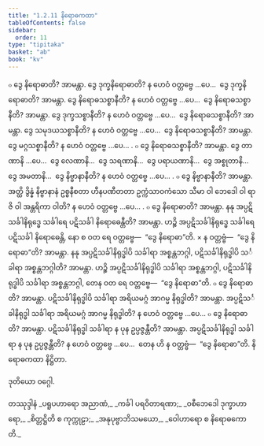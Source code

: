```yaml
---
title: "1.2.11 နိရောဓကထာ"
tableOfContents: false
sidebar:
  order: 11
type: "tipitaka"
basket: "ab"
book: "kv"
---
```



<DynamicBreadcrumb />

<Division number="353" book="kv" e="ch" v="32" p="173">

<Paragraph number="1072" book="kv">
๐ ဒွေ နိရောဓာတိ? အာမန္တာ. ဒွေ ဒုက္ခနိရောဓာတိ? န ဟေဝံ ဝတ္တဗ္ဗေ …ပေ…  ဒွေ ဒုက္ခနိရောဓာတိ? အာမန္တာ. ဒွေ နိရောဓသစ္စာနီတိ? န ဟေဝံ ဝတ္တဗ္ဗေ …ပေ…  ဒွေ နိရောဓသစ္စာနီတိ? အာမန္တာ. ဒွေ ဒုက္ခသစ္စာနီတိ? န ဟေဝံ ဝတ္တဗ္ဗေ …ပေ…  ဒွေ နိရောဓသစ္စာနီတိ? အာမန္တာ. ဒွေ သမုဒယသစ္စာနီတိ? န ဟေဝံ ဝတ္တဗ္ဗေ …ပေ…  ဒွေ နိရောဓသစ္စာနီတိ? အာမန္တာ. ဒွေ မဂ္ဂသစ္စာနီတိ? န ဟေဝံ ဝတ္တဗ္ဗေ …ပေ… .
</Paragraph>

<Paragraph number="1073" book="kv">
๐ ဒွေ နိရောဓသစ္စာနီတိ? အာမန္တာ. ဒွေ တာဏာနိ …ပေ…  ဒွေ လေဏာနိ…  ဒွေ သရဏာနိ…  ဒွေ ပရာယဏာနိ…  ဒွေ အစ္စုတာနိ…  ဒွေ အမတာနိ…  ဒွေ နိဗ္ဗာနာနီတိ? န ဟေဝံ ဝတ္တဗ္ဗေ …ပေ… .
</Paragraph>

<Paragraph number="1074" book="kv">
๐ ဒွေ နိဗ္ဗာနာနီတိ? အာမန္တာ. အတ္ထိ ဒွိန္နံ နိဗ္ဗာနာနံ ဥစ္စနီစတာ ဟီနပဏီတတာ ဥက္ကံသာဝကံသော သီမာ ဝါ ဘေဒေါ ဝါ ရာဇိ ဝါ အန္တရိကာ ဝါတိ? န ဟေဝံ ဝတ္တဗ္ဗေ …ပေ… .
</Paragraph>

<Paragraph number="1075" book="kv">
๐ ဒွေ နိရောဓာတိ? အာမန္တာ. နနု အပ္ပဋိသင်္ခါနိရုဒ္ဓေ သင်္ခါရေ ပဋိသင်္ခါ နိရောဓေန္တီတိ? အာမန္တာ. ဟဉ္စိ အပ္ပဋိသင်္ခါနိရုဒ္ဓေ သင်္ခါရေ ပဋိသင်္ခါ နိရောဓေန္တိ, နော စ ဝတ ရေ ဝတ္တဗ္ဗေ—  “ဒွေ နိရောဓာ”တိ.
</Paragraph>

<Paragraph number="1076" book="kv">
× န ဝတ္တဗ္ဗံ—  “ဒွေ နိရောဓာ”တိ? အာမန္တာ. နနု အပ္ပဋိသင်္ခါနိရုဒ္ဓါပိ သင်္ခါရာ အစ္စန္တဘဂ္ဂါ, ပဋိသင်္ခါနိရုဒ္ဓါပိ သင်္ခါရာ အစ္စန္တဘဂ္ဂါတိ? အာမန္တာ. ဟဉ္စိ အပ္ပဋိသင်္ခါနိရုဒ္ဓါပိ သင်္ခါရာ အစ္စန္တဘဂ္ဂါ, ပဋိသင်္ခါနိရုဒ္ဓါပိ သင်္ခါရာ အစ္စန္တဘဂ္ဂါ, တေန ဝတ ရေ ဝတ္တဗ္ဗေ—  “ဒွေ နိရောဓာ”တိ.
</Paragraph>

<Paragraph number="1077" book="kv">
๐ ဒွေ နိရောဓာတိ? အာမန္တာ. ပဋိသင်္ခါနိရုဒ္ဓါပိ သင်္ခါရာ အရိယမဂ္ဂံ အာဂမ္မ နိရုဒ္ဓါတိ? အာမန္တာ. အပ္ပဋိသင်္ခါနိရုဒ္ဓါ သင်္ခါရာ အရိယမဂ္ဂံ အာဂမ္မ နိရုဒ္ဓါတိ? န ဟေဝံ ဝတ္တဗ္ဗေ …ပေ…
</Paragraph>

<Paragraph number="1078" book="kv">
๐ ဒွေ နိရောဓာတိ? အာမန္တာ. ပဋိသင်္ခါနိရုဒ္ဓါ သင်္ခါရာ န ပုန ဥပ္ပဇ္ဇန္တီတိ? အာမန္တာ. အပ္ပဋိသင်္ခါနိရုဒ္ဓါ သင်္ခါရာ န ပုန ဥပ္ပဇ္ဇန္တီတိ? န ဟေဝံ ဝတ္တဗ္ဗေ …ပေ…  တေန ဟိ န ဝတ္တဗ္ဗံ—  “ဒွေ နိရောဓာ”တိ.

</Paragraph>
</Division>

<Paragraph number="1079" type="center" book="kv">
နိရောဓကထာ နိဋ္ဌိတာ.

  
ဒုတိယော ဝဂ္ဂေါ.



</Paragraph>

<Paragraph number="1080" type="center" book="kv">
တဿုဒ္ဒါနံ


</Paragraph>

<Paragraph number="1081" type="verses" book="kv">
_ပရူပဟာရော အညာဏံ,_  
_ကင်္ခါ ပရဝိတာရဏာ;_  
_ဝစီဘေဒေါ ဒုက္ခာဟာရော,_  
_စိတ္တဋ္ဌိတိ စ ကုက္ကုဠာ;_  
_အနုပုဗ္ဗာဘိသမယော,_  
_ဝေါဟာရော စ နိရောဓကောတိ._
</Paragraph>